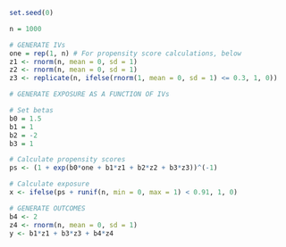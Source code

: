 
```r
set.seed(0)
```

```r
n = 1000

# GENERATE IVs
one = rep(1, n) # For propensity score calculations, below
z1 <- rnorm(n, mean = 0, sd = 1)
z2 <- rnorm(n, mean = 0, sd = 1)
z3 <- replicate(n, ifelse(rnorm(1, mean = 0, sd = 1) <= 0.3, 1, 0))

# GENERATE EXPOSURE AS A FUNCTION OF IVs

# Set betas
b0 = 1.5
b1 = 1
b2 = -2
b3 = 1

# Calculate propensity scores
ps <- (1 + exp(b0*one + b1*z1 + b2*z2 + b3*z3))^(-1)

# Calculate exposure
x <- ifelse(ps + runif(n, min = 0, max = 1) < 0.91, 1, 0)

# GENERATE OUTCOMES
b4 <- 2
z4 <- rnorm(n, mean = 0, sd = 1)
y <- b1*z1 + b3*z3 + b4*z4
```



